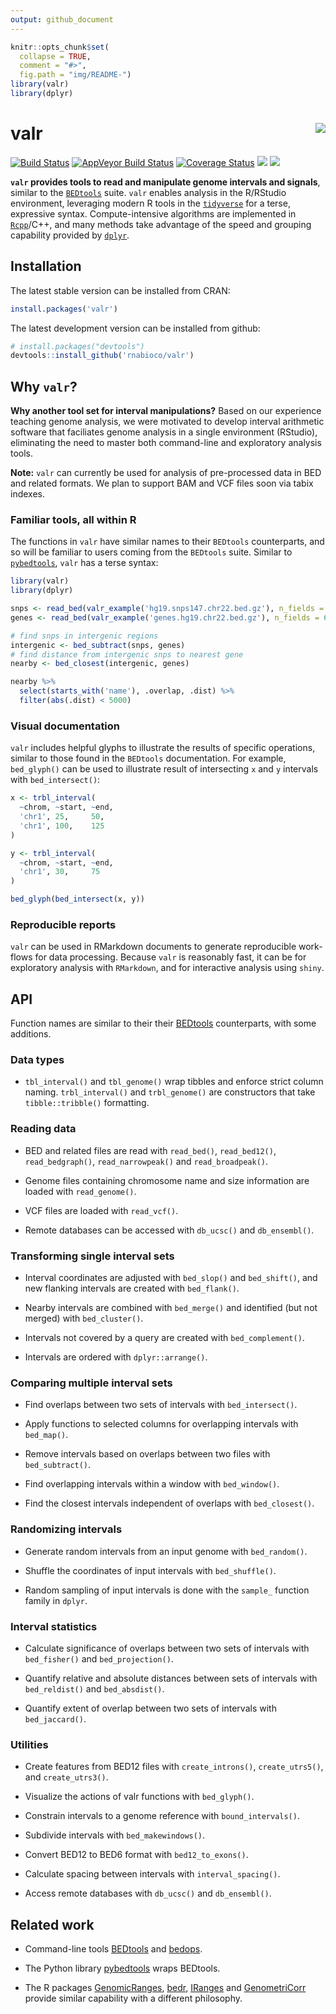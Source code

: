 ```yaml
---
output: github_document
---
```


```r
knitr::opts_chunk$set(
  collapse = TRUE,
  comment = "#>",
  fig.path = "img/README-")
library(valr)
library(dplyr)
```

# valr <img src="man/figures/logo.png" align="right" />

[![Build Status](https://travis-ci.org/rnabioco/valr.svg?branch=master)](https://travis-ci.org/rnabioco/valr)
[![AppVeyor Build Status](https://ci.appveyor.com/api/projects/status/github/rnabioco/valr?branch=master&svg=true)](https://ci.appveyor.com/project/jayhesselberth/valr)
[![Coverage Status](https://img.shields.io/codecov/c/github/rnabioco/valr/master.svg)](https://codecov.io/github/rnabioco/valr?branch=master)
[![](http://www.r-pkg.org/badges/version/valr)](http://www.r-pkg.org/pkg/valr)
[![](http://cranlogs.r-pkg.org/badges/valr?color=FFD700)](https://CRAN.R-project.org/package=valr)


**`valr` provides tools to read and manipulate genome intervals and signals**, similar to the [`BEDtools`][1] suite. `valr` enables analysis in the R/RStudio environment, leveraging modern R tools in the [`tidyverse`][14] for a terse, expressive syntax. Compute-intensive algorithms are implemented in [`Rcpp`][3]/C++, and many methods take advantage of the speed and grouping capability provided by [`dplyr`][2].

## Installation

The latest stable version can be installed from CRAN:

```r
install.packages('valr')
```

The latest development version can be installed from github:

```r
# install.packages("devtools")
devtools::install_github('rnabioco/valr')
```

## Why `valr`?

**Why another tool set for interval manipulations?** Based on our experience teaching genome analysis, we were motivated to develop interval arithmetic software that faciliates genome analysis in a single environment (RStudio), eliminating the need to master both command-line and exploratory analysis tools.

**Note:** `valr` can currently be used for analysis of pre-processed data in BED and related formats. We plan to support BAM and VCF files soon via tabix indexes.

### Familiar tools, all within R

The functions in `valr` have similar names to their `BEDtools` counterparts, and so will be familiar to users coming from the `BEDtools` suite. Similar to [`pybedtools`](https://daler.github.io/pybedtools/#why-pybedtools), `valr` has a terse syntax:

```r
library(valr)
library(dplyr)

snps <- read_bed(valr_example('hg19.snps147.chr22.bed.gz'), n_fields = 6)
genes <- read_bed(valr_example('genes.hg19.chr22.bed.gz'), n_fields = 6)

# find snps in intergenic regions
intergenic <- bed_subtract(snps, genes)
# find distance from intergenic snps to nearest gene
nearby <- bed_closest(intergenic, genes)

nearby %>%
  select(starts_with('name'), .overlap, .dist) %>%
  filter(abs(.dist) < 5000)
```

### Visual documentation

`valr` includes helpful glyphs to illustrate the results of specific operations, similar to those found in the `BEDtools` documentation. For example, `bed_glyph()` can be used to illustrate result of intersecting `x` and `y` intervals with `bed_intersect()`:

```r
x <- trbl_interval(
  ~chrom, ~start, ~end,
  'chr1', 25,     50,
  'chr1', 100,    125
)

y <- trbl_interval(
  ~chrom, ~start, ~end,
  'chr1', 30,     75
)

bed_glyph(bed_intersect(x, y))
```

### Reproducible reports 

`valr` can be used in RMarkdown documents to generate reproducible work-flows for data processing. Because `valr` is reasonably fast, it can be for exploratory analysis with `RMarkdown`, and for interactive analysis using `shiny`.

## API

Function names are similar to their their [BEDtools][1] counterparts, with some additions.

### Data types

* `tbl_interval()` and `tbl_genome()` wrap tibbles and enforce strict column naming. `trbl_interval()` and `trbl_genome()` are constructors that take `tibble::tribble()` formatting.

### Reading data

* BED and related files are read with `read_bed()`, `read_bed12()`, `read_bedgraph()`, `read_narrowpeak()` and `read_broadpeak()`.
  
* Genome files containing chromosome name and size information are loaded with `read_genome()`.
  
* VCF files are loaded with `read_vcf()`.

* Remote databases can be accessed with `db_ucsc()` and `db_ensembl()`.

### Transforming single interval sets

* Interval coordinates are adjusted with `bed_slop()` and `bed_shift()`, and new flanking intervals are created with `bed_flank()`.

* Nearby intervals are combined with `bed_merge()` and identified (but not merged) with `bed_cluster()`.  

* Intervals not covered by a query are created with `bed_complement()`.

* Intervals are ordered with `dplyr::arrange()`.

### Comparing multiple interval sets

* Find overlaps between two sets of intervals with `bed_intersect()`.

* Apply functions to selected columns for overlapping intervals with `bed_map()`.

* Remove intervals based on overlaps between two files with `bed_subtract()`.

* Find overlapping intervals within a window with `bed_window()`.

* Find the closest intervals independent of overlaps with `bed_closest()`.

### Randomizing intervals

* Generate random intervals from an input genome with `bed_random()`.

* Shuffle the coordinates of input intervals with `bed_shuffle()`.

* Random sampling of input intervals is done with the `sample_` function family in `dplyr`.

### Interval statistics

* Calculate significance of overlaps between two sets of intervals with `bed_fisher()` and  `bed_projection()`.

* Quantify relative and absolute distances between sets of intervals with `bed_reldist()` and `bed_absdist()`.

* Quantify extent of overlap between two sets of intervals with `bed_jaccard()`.

### Utilities

* Create features from BED12 files with `create_introns()`, `create_utrs5()`, and `create_utrs3()`.

* Visualize the actions of valr functions with `bed_glyph()`.

* Constrain intervals to a genome reference with `bound_intervals()`.

* Subdivide intervals with `bed_makewindows()`.

* Convert BED12 to BED6 format with `bed12_to_exons()`.

* Calculate spacing between intervals with `interval_spacing()`.

* Access remote databases with `db_ucsc()` and `db_ensembl()`.

## Related work

* Command-line tools [BEDtools][1] and [bedops][5].

* The Python library [pybedtools][4] wraps BEDtools.

* The R packages [GenomicRanges][6], [bedr][7], [IRanges][8] and [GenometriCorr][9] provide similar capability with a different philosophy.

[1]: http://bedtools.readthedocs.org/en/latest/
[2]: https://github.com/hadley/dplyr
[3]: http://www.rcpp.org/
[4]: https://pythonhosted.org/pybedtools/
[5]: http://bedops.readthedocs.org/en/latest/index.html
[6]: https://bioconductor.org/packages/release/bioc/html/GenomicRanges.html
[7]: https://CRAN.R-project.org/package=bedr 
[8]: https://bioconductor.org/packages/release/bioc/html/IRanges.html
[9]: http://journals.plos.org/ploscompbiol/article?id=10.1371/journal.pcbi.1002529
[10]: http://rmarkdown.rstudio.com/
[11]: https://www.r-bloggers.com/why-i-dont-like-jupyter-fka-ipython-notebook/
[12]: https://bitbucket.org/snakemake/snakemake/wiki/Home
[13]: http://shiny.rstudio.com/
[14]: http://tidyverse.org
